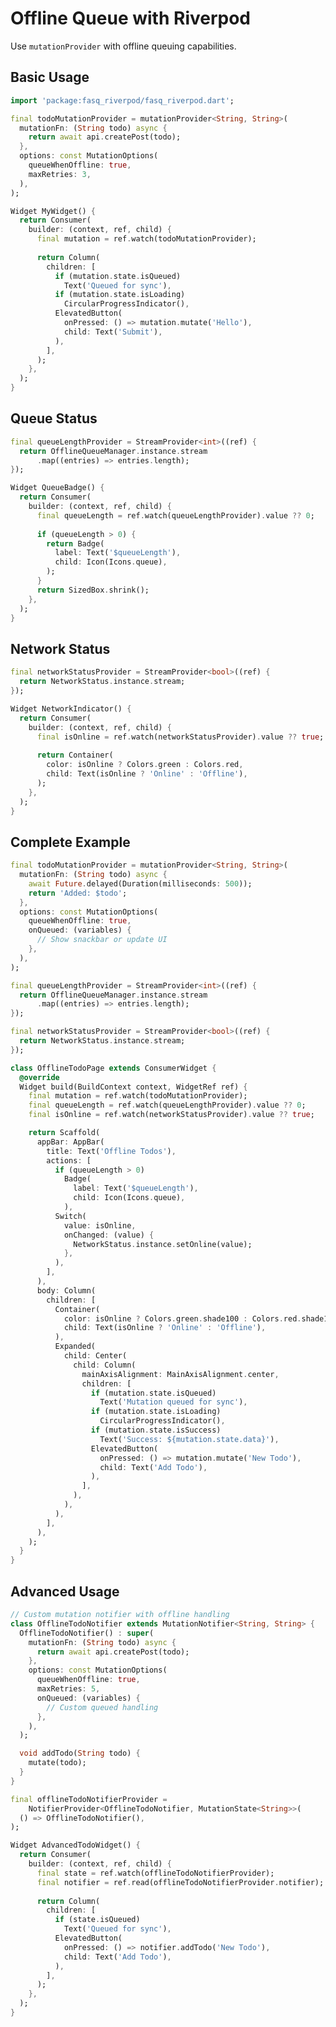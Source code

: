 # Offline Queue with Riverpod

Use `mutationProvider` with offline queuing capabilities.

## Basic Usage

```dart
import 'package:fasq_riverpod/fasq_riverpod.dart';

final todoMutationProvider = mutationProvider<String, String>(
  mutationFn: (String todo) async {
    return await api.createPost(todo);
  },
  options: const MutationOptions(
    queueWhenOffline: true,
    maxRetries: 3,
  ),
);

Widget MyWidget() {
  return Consumer(
    builder: (context, ref, child) {
      final mutation = ref.watch(todoMutationProvider);
      
      return Column(
        children: [
          if (mutation.state.isQueued)
            Text('Queued for sync'),
          if (mutation.state.isLoading)
            CircularProgressIndicator(),
          ElevatedButton(
            onPressed: () => mutation.mutate('Hello'),
            child: Text('Submit'),
          ),
        ],
      );
    },
  );
}
```

## Queue Status

```dart
final queueLengthProvider = StreamProvider<int>((ref) {
  return OfflineQueueManager.instance.stream
      .map((entries) => entries.length);
});

Widget QueueBadge() {
  return Consumer(
    builder: (context, ref, child) {
      final queueLength = ref.watch(queueLengthProvider).value ?? 0;
      
      if (queueLength > 0) {
        return Badge(
          label: Text('$queueLength'),
          child: Icon(Icons.queue),
        );
      }
      return SizedBox.shrink();
    },
  );
}
```

## Network Status

```dart
final networkStatusProvider = StreamProvider<bool>((ref) {
  return NetworkStatus.instance.stream;
});

Widget NetworkIndicator() {
  return Consumer(
    builder: (context, ref, child) {
      final isOnline = ref.watch(networkStatusProvider).value ?? true;
      
      return Container(
        color: isOnline ? Colors.green : Colors.red,
        child: Text(isOnline ? 'Online' : 'Offline'),
      );
    },
  );
}
```

## Complete Example

```dart
final todoMutationProvider = mutationProvider<String, String>(
  mutationFn: (String todo) async {
    await Future.delayed(Duration(milliseconds: 500));
    return 'Added: $todo';
  },
  options: const MutationOptions(
    queueWhenOffline: true,
    onQueued: (variables) {
      // Show snackbar or update UI
    },
  ),
);

final queueLengthProvider = StreamProvider<int>((ref) {
  return OfflineQueueManager.instance.stream
      .map((entries) => entries.length);
});

final networkStatusProvider = StreamProvider<bool>((ref) {
  return NetworkStatus.instance.stream;
});

class OfflineTodoPage extends ConsumerWidget {
  @override
  Widget build(BuildContext context, WidgetRef ref) {
    final mutation = ref.watch(todoMutationProvider);
    final queueLength = ref.watch(queueLengthProvider).value ?? 0;
    final isOnline = ref.watch(networkStatusProvider).value ?? true;

    return Scaffold(
      appBar: AppBar(
        title: Text('Offline Todos'),
        actions: [
          if (queueLength > 0)
            Badge(
              label: Text('$queueLength'),
              child: Icon(Icons.queue),
            ),
          Switch(
            value: isOnline,
            onChanged: (value) {
              NetworkStatus.instance.setOnline(value);
            },
          ),
        ],
      ),
      body: Column(
        children: [
          Container(
            color: isOnline ? Colors.green.shade100 : Colors.red.shade100,
            child: Text(isOnline ? 'Online' : 'Offline'),
          ),
          Expanded(
            child: Center(
              child: Column(
                mainAxisAlignment: MainAxisAlignment.center,
                children: [
                  if (mutation.state.isQueued)
                    Text('Mutation queued for sync'),
                  if (mutation.state.isLoading)
                    CircularProgressIndicator(),
                  if (mutation.state.isSuccess)
                    Text('Success: ${mutation.state.data}'),
                  ElevatedButton(
                    onPressed: () => mutation.mutate('New Todo'),
                    child: Text('Add Todo'),
                  ),
                ],
              ),
            ),
          ),
        ],
      ),
    );
  }
}
```

## Advanced Usage

```dart
// Custom mutation notifier with offline handling
class OfflineTodoNotifier extends MutationNotifier<String, String> {
  OfflineTodoNotifier() : super(
    mutationFn: (String todo) async {
      return await api.createPost(todo);
    },
    options: const MutationOptions(
      queueWhenOffline: true,
      maxRetries: 5,
      onQueued: (variables) {
        // Custom queued handling
      },
    ),
  );

  void addTodo(String todo) {
    mutate(todo);
  }
}

final offlineTodoNotifierProvider = 
    NotifierProvider<OfflineTodoNotifier, MutationState<String>>(
  () => OfflineTodoNotifier(),
);

Widget AdvancedTodoWidget() {
  return Consumer(
    builder: (context, ref, child) {
      final state = ref.watch(offlineTodoNotifierProvider);
      final notifier = ref.read(offlineTodoNotifierProvider.notifier);
      
      return Column(
        children: [
          if (state.isQueued)
            Text('Queued for sync'),
          ElevatedButton(
            onPressed: () => notifier.addTodo('New Todo'),
            child: Text('Add Todo'),
          ),
        ],
      );
    },
  );
}
```
